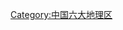{{Catnav|頁面分類|...|各國地理|中国地理|中国区域地理|中国地理大区|中国六大地理区}}
{{catmore|中南地区}}

[[Category:中国六大地理区|Category:中国六大地理区]]